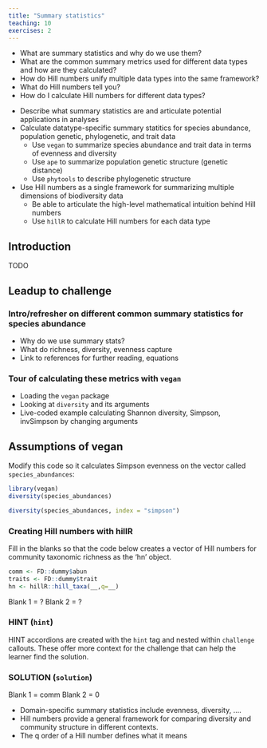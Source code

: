 ```yaml
---
title: "Summary statistics"
teaching: 10
exercises: 2
---
```


:::::::::::::::::::::::::::::::::::::: questions 

- What are summary statistics and why do we use them?
- What are the common summary metrics used for different data types and how are they calculated?
- How do Hill numbers unify multiple data types into the same framework?
- What do Hill numbers tell you? 
- How do I calculate Hill numbers for different data types?

::::::::::::::::::::::::::::::::::::::::::::::::

::::::::::::::::::::::::::::::::::::: objectives

- Describe what summary statistics are and articulate potential applications in analyses
- Calculate datatype-specific summary statitics for species abundance, population genetic, phylogenetic, and trait data
    - Use `vegan` to summarize species abundance and trait data in terms of evenness and diversity <!-- I believe vegan does traits --->
    - Use `ape` to summarize population genetic structure (genetic distance)
    - Use `phytools` to describe phylogenetic structure
- Use Hill numbers as a single framework for summarizing multiple dimensions of biodiversity data
    - Be able to articulate the high-level mathematical intuition behind Hill numbers
    - Use `hillR` to calculate Hill numbers for each data type
   
::::::::::::::::::::::::::::::::::::::::::::::::

## Introduction

TODO

## Leadup to challenge
### Intro/refresher on different common summary statistics for species abundance

  - Why do we use summary stats?
  - What do richness, diversity, evenness capture
  - Link to references for further reading, equations
  
### Tour of calculating these metrics with `vegan`
  
  - Loading the `vegan` package
  - Looking at `diversity` and its arguments
  - Live-coded example calculating Shannon diversity, Simpson, invSimpson by changing arguments

::::::::::::::::::::::::::::::::::::: challenge

## Assumptions of vegan

Modify this code so it calculates Simpson evenness on the vector called `species_abundances`:

```r
library(vegan)
diversity(species_abundances)
```

:::::::::::::::: solution

```r
diversity(species_abundances, index = "simpson")
```

:::::::::::::::::::::::::
:::::::::::::::::::::::::::::::::::::::::::::::

::::::::::::::::::::::::::::::::: challenge

### Creating Hill numbers with hillR

Fill in the blanks so that the code below creates a vector of Hill numbers for community taxonomic richness as the ‘hn’ object.

```r
comm <- FD::dummy$abun
traits <- FD::dummy$trait
hn <- hillR::hill_taxa(__,q=__)
```

Blank 1 = ?
Blank 2 = ? 

::::::::::::::::: hint

### HINT (`hint`)

HINT accordions are created with the `hint` tag and nested within 
`challenge` callouts. These offer more context for the challenge that can help
the learner find the solution.

::::::::::::::::::::::

::::::::::::::::: solution

### SOLUTION (`solution`)

Blank 1 = comm
Blank 2 = 0

::::::::::::::::::::::::::


:::::::::::::::::::::::::::::::::::::::::::


:::::: keypoints
 - Domain-specific summary statistics include evenness, diversity, ....
 - Hill numbers provide a general framework for comparing diversity and community structure in different contexts.
 - The q order of a Hill number defines what it means
::::::

